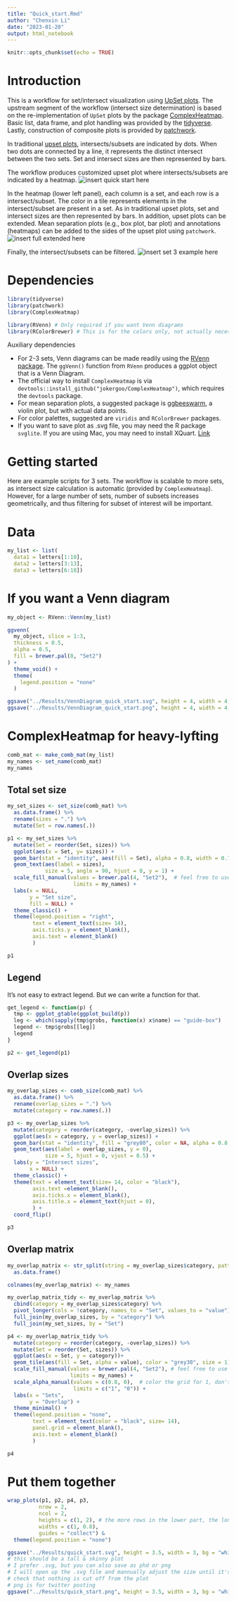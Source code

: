 ---
title: "Quick_start.Rmd"
author: "Chenxin Li"
date: "2023-01-20"
output: html_notebook 
---

```{r setup, include=FALSE}
knitr::opts_chunk$set(echo = TRUE)
```

# Introduction
This is a workflow for set/intersect visualization using [UpSet plots](https://github.com/hms-dbmi/UpSetR). 
The upstream segment of the workflow (intersect size determination) is based on the re-implementation of `UpSet` plots by the package [ComplexHeatmap](https://jokergoo.github.io/ComplexHeatmap-reference/book/). 
Basic list, data frame, and plot handling was provided by the [tidyverse](https://www.tidyverse.org/). 
Lastly, construction of composite plots is provided by [patchwork](https://cran.r-project.org/web/packages/patchwork/vignettes/patchwork.html).

In traditional [upset plots](https://upset.app/), intersects/subsets are indicated by dots. 
When two dots are connected by a line, it represents the distinct intersect between the two sets. 
Set and intersect sizes are then represented by bars. 

The workflow produces customized upset plot where intersects/subsets are indicated by a heatmap. 
![insert quick start here]() 

In the heatmap (lower left panel), each column is a set, and each row is a intersect/subset. 
The color in a tile represents elements in the intersect/subset are present in a set. 
As in traditional upset plots, set and intersect sizes are then represented by bars. 
In addition, upset plots can be extended. 
Mean separation plots (e.g., box plot, bar plot) and annotations (heatmaps) can be added to the sides of the upset plot using `patchwork`.
![insert full extended here]()

Finally, the intersect/subsets can be filtered. 
![insert set 3 example here]() 

# Dependencies 
```{r}
library(tidyverse) 
library(patchwork) 
library(ComplexHeatmap)

library(RVenn) # Only required if you want Venn diagrams 
library(RColorBrewer) # This is for the colors only, not actually necessary
```

Auxiliary dependencies 

* For 2-3 sets, Venn diagrams can be made readily using the [RVenn package](https://cran.r-project.org/web/packages/RVenn/vignettes/vignette.html). The `ggVenn()` function from `RVenn` produces a ggplot object that is a Venn Diagram. 
* The official way to install `ComplexHeatmap` is via `devtools::install_github("jokergoo/ComplexHeatmap")`, which requires the `devtools` package.
* For mean separation plots, a suggested package is [ggbeeswarm](https://github.com/eclarke/ggbeeswarm), a violin plot, but with actual data points. 
* For color palettes, suggested are `viridis` and `RColorBrewer` packages. 
* If you want to save plot as .svg file, you may need the R package `svglite`. If you are using Mac, you may need to install XQuart. [Link](https://www.xquartz.org/)

# Getting started
Here are example scripts for 3 sets. 
The workflow is scalable to more sets, as intersect size calculation is automatic (provided by `ComplexHeatmap`). 
However, for a large number of sets, number of subsets increases geometrically, and thus filtering for subset of interest will be important. 

# Data 
```{r}
my_list <- list(
  data1 = letters[1:10], 
  data2 = letters[3:13], 
  data3 = letters[6:18])
```

# If you want a Venn diagram
```{r}
my_object <- RVenn::Venn(my_list)

ggvenn(
  my_object, slice = 1:3, 
  thickness = 0.5,
  alpha = 0.5, 
  fill = brewer.pal(8, "Set2")
) +
  theme_void() +
  theme(
    legend.position = "none"
  )

ggsave("../Results/VennDiagram_quick_start.svg", height = 4, width = 4, bg = "white")
ggsave("../Results/VennDiagram_quick_start.png", height = 4, width = 4, bg = "white")
```
# ComplexHeatmap for heavy-lyfting 
```{r}
comb_mat <- make_comb_mat(my_list)
my_names <- set_name(comb_mat)
my_names
```

## Total set size 
```{r}
my_set_sizes <- set_size(comb_mat) %>% 
  as.data.frame() %>% 
  rename(sizes = ".") %>% 
  mutate(Set = row.names(.)) 

p1 <- my_set_sizes %>% 
  mutate(Set = reorder(Set, sizes)) %>% 
  ggplot(aes(x = Set, y= sizes)) +
  geom_bar(stat = "identity", aes(fill = Set), alpha = 0.8, width = 0.7) +
  geom_text(aes(label = sizes), 
            size = 5, angle = 90, hjust = 0, y = 1) +
  scale_fill_manual(values = brewer.pal(4, "Set2"),  # feel free to use some other colors  
                     limits = my_names) + 
  labs(x = NULL,
       y = "Set size",
       fill = NULL) +
  theme_classic() +
  theme(legend.position = "right",
        text = element_text(size= 14),
        axis.ticks.y = element_blank(),
        axis.text = element_blank()
        ) 

p1
```
## Legend 
It's not easy to extract legend.
But we can write a function for that.  
```{r}
get_legend <- function(p) {
  tmp <- ggplot_gtable(ggplot_build(p))
  leg <- which(sapply(tmp$grobs, function(x) x$name) == "guide-box")
  legend <- tmp$grobs[[leg]]
  legend
}
```

```{r}
p2 <- get_legend(p1)
```

## Overlap sizes
```{r}
my_overlap_sizes <- comb_size(comb_mat) %>% 
  as.data.frame() %>% 
  rename(overlap_sizes = ".") %>% 
  mutate(category = row.names(.))

p3 <- my_overlap_sizes %>% 
  mutate(category = reorder(category, -overlap_sizes)) %>% 
  ggplot(aes(x = category, y = overlap_sizes)) +
  geom_bar(stat = "identity", fill = "grey80", color = NA, alpha = 0.8, width = 0.7) +
  geom_text(aes(label = overlap_sizes, y = 0), 
            size = 5, hjust = 0, vjust = 0.5) +
  labs(y = "Intersect sizes",
       x = NULL) +
  theme_classic() +
  theme(text = element_text(size= 14, color = "black"),
        axis.text =element_blank(),
        axis.ticks.x = element_blank(),
        axis.title.x = element_text(hjust = 0),
        ) +
  coord_flip()

p3
```

## Overlap matrix 
```{r}
my_overlap_matrix <- str_split(string = my_overlap_sizes$category, pattern = "", simplify = T) %>% 
  as.data.frame() 

colnames(my_overlap_matrix) <- my_names

my_overlap_matrix_tidy <- my_overlap_matrix %>% 
  cbind(category = my_overlap_sizes$category) %>% 
  pivot_longer(cols = !category, names_to = "Set", values_to = "value") %>% 
  full_join(my_overlap_sizes, by = "category") %>% 
  full_join(my_set_sizes, by = "Set")

p4 <- my_overlap_matrix_tidy %>% 
  mutate(category = reorder(category, -overlap_sizes)) %>%  
  mutate(Set = reorder(Set, sizes)) %>%  
  ggplot(aes(x = Set, y = category))+
  geom_tile(aes(fill = Set, alpha = value), color = "grey30", size = 1) +
  scale_fill_manual(values = brewer.pal(4, "Set2"), # feel free to use other colors 
                    limits = my_names) +
  scale_alpha_manual(values = c(0.8, 0),  # color the grid for 1, don't color for 0. 
                     limits = c("1", "0")) +
  labs(x = "Sets",  
       y = "Overlap") +
  theme_minimal() +
  theme(legend.position = "none",
        text = element_text(color = "black", size= 14),
        panel.grid = element_blank(),
        axis.text = element_blank()
        )

p4
```
# Put them together 
```{r}
wrap_plots(p1, p2, p4, p3, 
          nrow = 2, 
          ncol = 2,
          heights = c(1, 2), # the more rows in the lower part, the longer it should be
          widths = c(1, 0.8),
          guides = "collect") &
  theme(legend.position = "none")

ggsave("../Results/quick_start.svg", height = 3.5, width = 3, bg = "white") 
# this should be a tall & skinny plot 
# I prefer .svg, but you can also save as phd or png 
# I will open up the .svg file and mannually adjust the size until it's good
# check that nothing is cut off from the plot 
# png is for twitter posting 
ggsave("../Results/quick_start.png", height = 3.5, width = 3, bg = "white")
```

